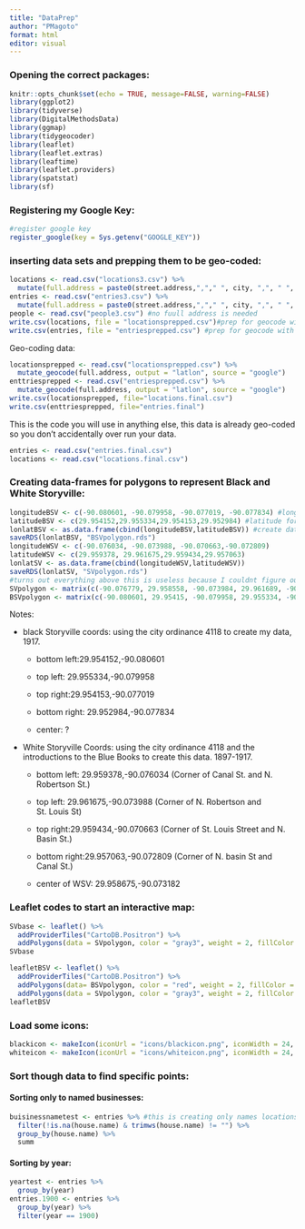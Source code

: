```yaml
---
title: "DataPrep"
author: "PMagoto"
format: html
editor: visual
---
```


### Opening the correct packages:

```r
knitr::opts_chunk$set(echo = TRUE, message=FALSE, warning=FALSE)
library(ggplot2) 
library(tidyverse)
library(DigitalMethodsData)
library(ggmap)
library(tidygeocoder)
library(leaflet)
library(leaflet.extras)
library(leaftime)
library(leaflet.providers)
library(spatstat)
library(sf)
```

### Registering my Google Key:

```r
#register google key 
register_google(key = Sys.getenv("GOOGLE_KEY"))
```

### inserting data sets and prepping them to be geo-coded:

```r
locations <- read.csv("locations3.csv") %>% 
  mutate(full.address = paste0(street.address,","," ", city, ",", " ", state))
entries <- read.csv("entries3.csv") %>% 
  mutate(full.address = paste0(street.address,","," ", city, ",", " ", state))
people <- read.csv("people3.csv") #no fuull address is needed
write.csv(locations, file = "locationsprepped.csv")#prep for geocode with ful address and savw locally
write.csv(entries, file = "entriesprepped.csv") #prep for geocode with ful address and savw locally
```

Geo-coding data:

```r
locationsprepped <- read.csv("locationsprepped.csv") %>% 
  mutate_geocode(full.address, output = "latlon", source = "google")
enttriesprepped <- read.csv("entriesprepped.csv") %>% 
  mutate_geocode(full.address, output = "latlon", source = "google")
write.csv(locationsprepped, file="locations.final.csv")
write.csv(enttriesprepped, file="entries.final")
```

This is the code you will use in anything else, this data is already geo-coded so you don't accidentally over run your data.

```r
entries <- read.csv("entries.final.csv")
locations <- read.csv("locations.final.csv")
```

### Creating data-frames for polygons to represent Black and White Storyville:

```r
longitudeBSV <- c(-90.080601, -90.079958, -90.077019, -90.077834) #longitude for the polygon
latitudeBSV <- c(29.954152,29.955334,29.954153,29.952984) #latitude for the polygon
lonlatBSV <- as.data.frame(cbind(longitudeBSV,latitudeBSV)) #create dataframe for the polygon
saveRDS(lonlatBSV, "BSVpolygon.rds")
longitudeWSV <- c(-90.076034, -90.073988, -90.070663,-90.072809)
latitudeWSV <- c(29.959378, 29.961675,29.959434,29.957063)
lonlatSV <- as.data.frame(cbind(longitudeWSV,latitudeWSV))
saveRDS(lonlatSV, "SVpolygon.rds")
#turns out everything above this is useless because I couldnt figure out how to save this in a conce manner so I have to load BELOW into EVERYTHING I do for leaflet unless someone can give me a better option. 
SVpolygon <- matrix(c(-90.076779, 29.958558, -90.073984, 29.961689, -90.070555, 29.959363, -90.073466, 29.956301, -90.076779, 29.958558), ncol = 2, byrow = TRUE) #opening AND CLOSING polygons to create full shpae, thats why ti wasnt working before
BSVpolygon <- matrix(c(-90.080601, 29.95415, -90.079958, 29.955334, -90.077019, 29.954153, -90.077834, 29.952984, -90.080601, 29.954152), ncol = 2, byrow = TRUE) #opening AND CLOSING polygons to create full shpae, thats why ti wasnt working before
```

Notes:

-   black Storyville coords: using the city ordinance 4118 to create my data, 1917.

    -   bottom left:29.954152,-90.080601

    -   top left: 29.955334,-90.079958

    -   top right:29.954153,-90.077019

    -   bottom right: 29.952984,-90.077834

    -   center: ?

-   White Storyville Coords: using the city ordinance 4118 and the introductions to the Blue Books to create this data. 1897-1917.

    -   bottom left: 29.959378,-90.076034 (Corner of Canal St. and N. Robertson St.)

    -   top left: 29.961675,-90.073988 (Corner of N. Robertson and St. Louis St)

    -   top right:29.959434,-90.070663 (Corner of St. Louis Street and N. Basin St.)

    -   bottom right:29.957063,-90.072809 (Corner of N. basin St and Canal St.)

    -   center of WSV: 29.958675,-90.073182

### Leaflet codes to start an interactive map:

```r
SVbase <- leaflet() %>% 
  addProviderTiles("CartoDB.Positron") %>%
  addPolygons(data = SVpolygon, color = "gray3", weight = 2, fillColor = "gray3", fillOpacity = 0.2)
SVbase
```

```r
leafletBSV <- leaflet() %>% 
  addProviderTiles("CartoDB.Positron") %>% 
  addPolygons(data= BSVpolygon, color = "red", weight = 2, fillColor = "red", fillOpacity = 0.2) %>% 
  addPolygons(data = SVpolygon, color = "gray3", weight = 2, fillColor = "gray3", fillOpacity = 0.2)
leafletBSV
```

### Load some icons:

```r
blackicon <- makeIcon(iconUrl = "icons/blackicon.png", iconWidth = 24, iconHeight = 24)
whiteicon <- makeIcon(iconUrl = "icons/whiteicon.png", iconWidth = 24, iconHeight = 24)
```

### Sort though data to find specific points:

#### Sorting only to named businesses:

```r
buisinessnametest <- entries %>% #this is creating only names locations
  filter(!is.na(house.name) & trimws(house.name) != "") %>%
  group_by(house.name) %>% 
  summ
```

#### Sorting by year:

```r
yeartest <- entries %>% 
  group_by(year)
entries.1900 <- entries %>% 
  group_by(year) %>% 
  filter(year == 1900)
```
